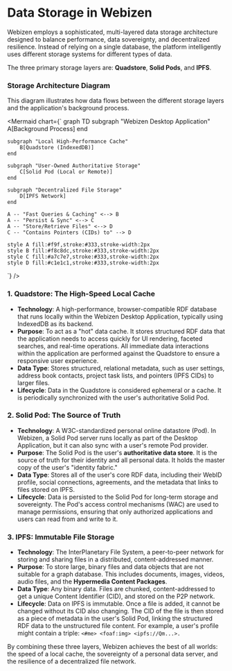 
# Data Storage in Webizen

Webizen employs a sophisticated, multi-layered data storage architecture designed to balance performance, data sovereignty, and decentralized resilience. Instead of relying on a single database, the platform intelligently uses different storage systems for different types of data.

The three primary storage layers are: **Quadstore**, **Solid Pods**, and **IPFS**.

### Storage Architecture Diagram

This diagram illustrates how data flows between the different storage layers and the application's background process.

<Mermaid chart={`
graph TD
    subgraph "Webizen Desktop Application"
        A[Background Process]
    end

    subgraph "Local High-Performance Cache"
        B[Quadstore (IndexedDB)]
    end

    subgraph "User-Owned Authoritative Storage"
        C[Solid Pod (Local or Remote)]
    end

    subgraph "Decentralized File Storage"
        D[IPFS Network]
    end

    A -- "Fast Queries & Caching" <--> B
    A -- "Persist & Sync" <--> C
    A -- "Store/Retrieve Files" <--> D
    C -- "Contains Pointers (CIDs) to" --> D

    style A fill:#f9f,stroke:#333,stroke-width:2px
    style B fill:#f8c8dc,stroke:#333,stroke-width:2px
    style C fill:#a7c7e7,stroke:#333,stroke-width:2px
    style D fill:#c1e1c1,stroke:#333,stroke-width:2px
`} />

### 1. Quadstore: The High-Speed Local Cache

- **Technology**: A high-performance, browser-compatible RDF database that runs locally within the Webizen Desktop Application, typically using IndexedDB as its backend.
- **Purpose**: To act as a "hot" data cache. It stores structured RDF data that the application needs to access quickly for UI rendering, faceted searches, and real-time operations. All immediate data interactions within the application are performed against the Quadstore to ensure a responsive user experience.
- **Data Type**: Stores structured, relational metadata, such as user settings, address book contacts, project task lists, and pointers (IPFS CIDs) to larger files.
- **Lifecycle**: Data in the Quadstore is considered ephemeral or a cache. It is periodically synchronized with the user's authoritative Solid Pod.

### 2. Solid Pod: The Source of Truth

- **Technology**: A W3C-standardized personal online datastore (Pod). In Webizen, a Solid Pod server runs locally as part of the Desktop Application, but it can also sync with a user's remote Pod provider.
- **Purpose**: The Solid Pod is the user's **authoritative data store**. It is the source of truth for their identity and all personal data. It holds the master copy of the user's "identity fabric."
- **Data Type**: Stores all of the user's core RDF data, including their WebID profile, social connections, agreements, and the metadata that links to files stored on IPFS.
- **Lifecycle**: Data is persisted to the Solid Pod for long-term storage and sovereignty. The Pod's access control mechanisms (WAC) are used to manage permissions, ensuring that only authorized applications and users can read from and write to it.

### 3. IPFS: Immutable File Storage

- **Technology**: The InterPlanetary File System, a peer-to-peer network for storing and sharing files in a distributed, content-addressed manner.
- **Purpose**: To store large, binary files and data objects that are not suitable for a graph database. This includes documents, images, videos, audio files, and the **Hypermedia Content Packages**.
- **Data Type**: Any binary data. Files are chunked, content-addressed to get a unique Content Identifier (CID), and stored on the P2P network.
- **Lifecycle**: Data on IPFS is immutable. Once a file is added, it cannot be changed without its CID also changing. The CID of the file is then stored as a piece of metadata in the user's Solid Pod, linking the structured RDF data to the unstructured file content. For example, a user's profile might contain a triple: `<#me> <foaf:img> <ipfs://Qm...>.`

By combining these three layers, Webizen achieves the best of all worlds: the speed of a local cache, the sovereignty of a personal data server, and the resilience of a decentralized file network.

